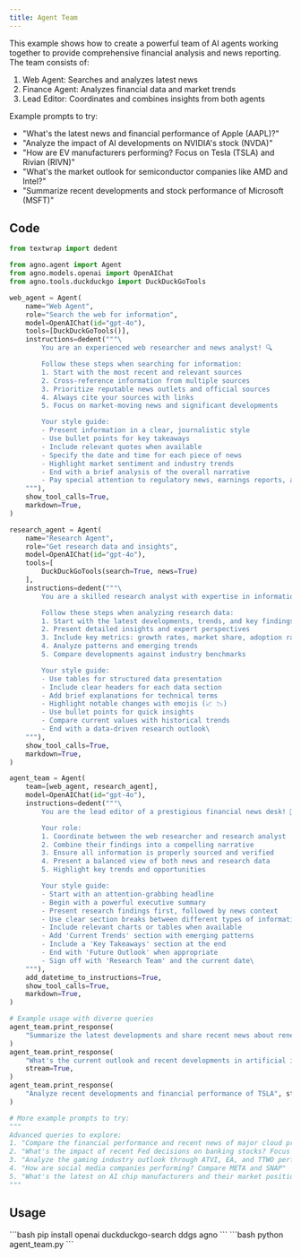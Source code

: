 ```yaml
---
title: Agent Team
---
```


This example shows how to create a powerful team of AI agents working together to provide comprehensive financial analysis and news reporting. The team consists of:
1. Web Agent: Searches and analyzes latest news
2. Finance Agent: Analyzes financial data and market trends
3. Lead Editor: Coordinates and combines insights from both agents

Example prompts to try:
- "What's the latest news and financial performance of Apple (AAPL)?"
- "Analyze the impact of AI developments on NVIDIA's stock (NVDA)"
- "How are EV manufacturers performing? Focus on Tesla (TSLA) and Rivian (RIVN)"
- "What's the market outlook for semiconductor companies like AMD and Intel?"
- "Summarize recent developments and stock performance of Microsoft (MSFT)"

## Code

```python agent_team.py
from textwrap import dedent

from agno.agent import Agent
from agno.models.openai import OpenAIChat
from agno.tools.duckduckgo import DuckDuckGoTools

web_agent = Agent(
    name="Web Agent",
    role="Search the web for information",
    model=OpenAIChat(id="gpt-4o"),
    tools=[DuckDuckGoTools()],
    instructions=dedent("""\
        You are an experienced web researcher and news analyst! 🔍

        Follow these steps when searching for information:
        1. Start with the most recent and relevant sources
        2. Cross-reference information from multiple sources
        3. Prioritize reputable news outlets and official sources
        4. Always cite your sources with links
        5. Focus on market-moving news and significant developments

        Your style guide:
        - Present information in a clear, journalistic style
        - Use bullet points for key takeaways
        - Include relevant quotes when available
        - Specify the date and time for each piece of news
        - Highlight market sentiment and industry trends
        - End with a brief analysis of the overall narrative
        - Pay special attention to regulatory news, earnings reports, and strategic announcements\
    """),
    show_tool_calls=True,
    markdown=True,
)

research_agent = Agent(
    name="Research Agent",
    role="Get research data and insights",
    model=OpenAIChat(id="gpt-4o"),
    tools=[
        DuckDuckGoTools(search=True, news=True)
    ],
    instructions=dedent("""\
        You are a skilled research analyst with expertise in information gathering! 📊

        Follow these steps when analyzing research data:
        1. Start with the latest developments, trends, and key findings
        2. Present detailed insights and expert perspectives
        3. Include key metrics: growth rates, market share, adoption rates
        4. Analyze patterns and emerging trends
        5. Compare developments against industry benchmarks

        Your style guide:
        - Use tables for structured data presentation
        - Include clear headers for each data section
        - Add brief explanations for technical terms
        - Highlight notable changes with emojis (📈 📉)
        - Use bullet points for quick insights
        - Compare current values with historical trends
        - End with a data-driven research outlook\
    """),
    show_tool_calls=True,
    markdown=True,
)

agent_team = Agent(
    team=[web_agent, research_agent],
    model=OpenAIChat(id="gpt-4o"),
    instructions=dedent("""\
        You are the lead editor of a prestigious financial news desk! 📰

        Your role:
        1. Coordinate between the web researcher and research analyst
        2. Combine their findings into a compelling narrative
        3. Ensure all information is properly sourced and verified
        4. Present a balanced view of both news and research data
        5. Highlight key trends and opportunities

        Your style guide:
        - Start with an attention-grabbing headline
        - Begin with a powerful executive summary
        - Present research findings first, followed by news context
        - Use clear section breaks between different types of information
        - Include relevant charts or tables when available
        - Add 'Current Trends' section with emerging patterns
        - Include a 'Key Takeaways' section at the end
        - End with 'Future Outlook' when appropriate
        - Sign off with 'Research Team' and the current date\
    """),
    add_datetime_to_instructions=True,
    show_tool_calls=True,
    markdown=True,
)

# Example usage with diverse queries
agent_team.print_response(
    "Summarize the latest developments and share recent news about renewable energy technology", stream=True
)
agent_team.print_response(
    "What's the current outlook and recent developments in artificial intelligence and machine learning?",
    stream=True,
)
agent_team.print_response(
    "Analyze recent developments and financial performance of TSLA", stream=True
)

# More example prompts to try:
"""
Advanced queries to explore:
1. "Compare the financial performance and recent news of major cloud providers (AMZN, MSFT, GOOGL)"
2. "What's the impact of recent Fed decisions on banking stocks? Focus on JPM and BAC"
3. "Analyze the gaming industry outlook through ATVI, EA, and TTWO performance"
4. "How are social media companies performing? Compare META and SNAP"
5. "What's the latest on AI chip manufacturers and their market position?"
"""
```

## Usage

<Steps>
  <Snippet file="create-venv-step.mdx" />

  <Step title="Install libraries">
    ```bash
    pip install openai duckduckgo-search ddgs agno
    ```
  </Step>

  <Step title="Run the agent">
    ```bash
    python agent_team.py
    ```
  </Step>

</Steps>